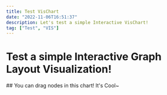 ```yaml
---
title: Test VisChart
date: "2022-11-06T16:51:37"
description: Let's test a simple Interactive VisChart!
tag: ["Test", "VIS"]
---
```



# Test a simple Interactive Graph Layout Visualization!

<TestChart />
## You can drag nodes in this chart! It's Cool~
